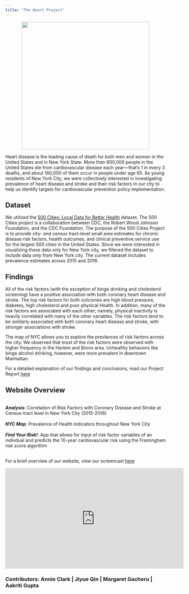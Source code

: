 ```yaml
---
title: "The Heart Project"
---
```




<center>

<img src="pictures/heart1.jpg" width="400px" height="auto">

</center>


Heart disease is the leading cause of death for both men and women in the United States and in New York State. More than 800,000 people in the United States die from cardiovascular disease each year—that's 1 in every 3 deaths, and about 160,000 of them occur in people under age 65. As young residents of New York City, we were collectively interested in investigating prevalence of heart disease and stroke and their risk factors in our city to help us identify targets for cardiovascular prevention policy implementation.

<h2> Dataset </h2>
We utilized the [500 Cities: Local Data for Better Health](https://catalog.data.gov/dataset/500-cities-local-data-for-better-health-b32fd) dataset. The 500 Cities project is a collaboration between CDC, the Robert Wood Johnson Foundation, and the CDC Foundation. The purpose of the 500 Cities Project is to provide city- and census tract-level small area estimates for chronic disease risk factors, health outcomes, and clinical preventive service use for the largest 500 cities in the United States. Since we were interested in visualizing these data only for New York city, we filtered the dataset to include data only from New York city. The current dataset includes prevalence estimates across 2015 and 2016.

<h2> Findings </h2>

All of the risk factors (with the exception of binge drinking and cholesterol screening) have a positive association with both coronary heart disease and stroke. The top risk factors for both outcomes are high blood pressure, diabetes, high cholesterol and poor physical Health. In addition, many of the risk factors are associated with each other; namely, physical inactivity is heavily correlated with many of the other variables. The risk factors tend to be similarly associated with both coronary heart disease and stroke, with stronger associations with stroke. 

The map of NYC allows you to explore the prevlances of risk factors across the city. We observed that most of the risk factors were observed with higher frequency in the Harlem and Bronx area. Unhealthy behaviors like binge alcohol drinking, however, were more prevalent in downtown Manhattan.

For a detailed explanation of our findings and conclusions, read our Project Report [here](final_project_report.html)


<h2> Website Overview </h2>
<br>
<i><b>Analysis</b></i>: Correlation of Risk Factors with Coronary Disease and Stroke at Census-tract level in New York City (2015-2016)</br> <br>
<i><b>NYC Map</b></i>: Prevalence of Health Indicators throughout New York City</br><br>
<i><b>Find Your Risk!</b></i>: App that allows for input of risk factor variables of an indivdual and predicts the 10-year cardiovascular risk using the Framingham risk score algorithm</br><br>

For a brief overview of our website, view our screencast [here](https://www.youtube.com/watch?v=ogEZEKVYpkQ)

<iframe width="560" height="315" src="https://www.youtube.com/embed/ogEZEKVYpkQ" frameborder="0" allow="accelerometer; autoplay; encrypted-media; gyroscope; picture-in-picture" allowfullscreen></iframe>

<h3>Contributors: Annie Clark | Jiyue Qin | Margaret Gacheru | Aakriti Gupta </h3>
